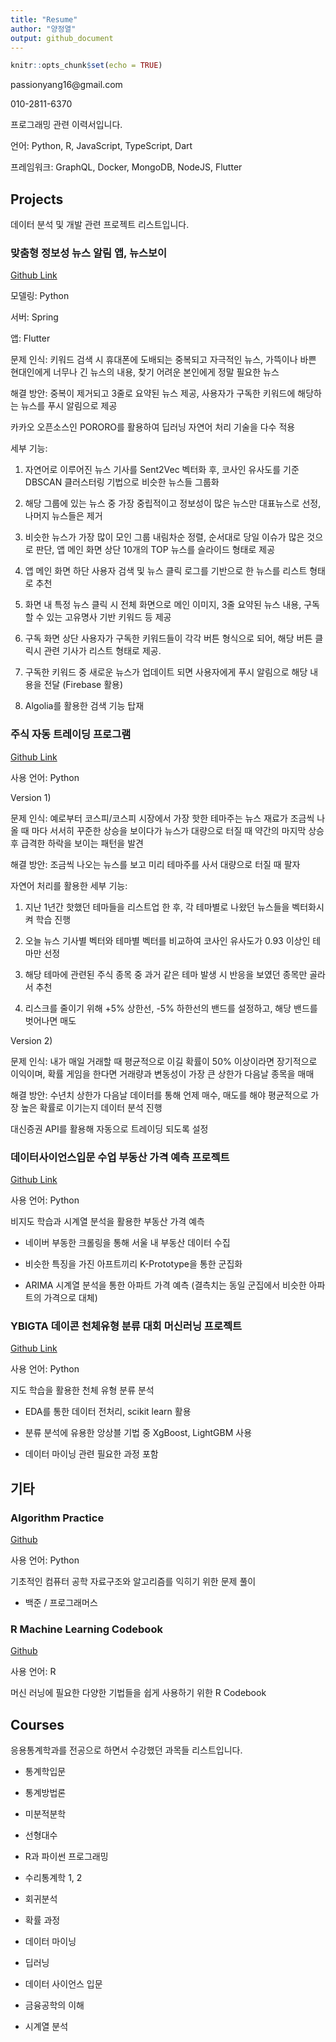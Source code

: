 ```yaml
---
title: "Resume"
author: "양정열"
output: github_document
---
```


```r
knitr::opts_chunk$set(echo = TRUE)
```

passionyang16@gmail.com

010-2811-6370

프로그래밍 관련 이력서입니다.

언어: Python, R, JavaScript, TypeScript, Dart

프레임워크: GraphQL, Docker, MongoDB, NodeJS, Flutter


## Projects

데이터 분석 및 개발 관련 프로젝트 리스트입니다.

### 맞춤형 정보성 뉴스 알림 앱, 뉴스보이

[Github Link](https://github.com/passionyang16/newsboy)

모델링: Python

서버: Spring

앱: Flutter

문제 인식: 키워드 검색 시 휴대폰에 도배되는 중복되고 자극적인 뉴스, 가뜩이나 바쁜 현대인에게 너무나 긴 뉴스의 내용, 찾기 어려운 본인에게 정말 필요한 뉴스 

해결 방안: 중복이 제거되고 3줄로 요약된 뉴스 제공, 사용자가 구독한 키워드에 해당하는 뉴스를 푸시 알림으로 제공

카카오 오픈소스인 PORORO를 활용하여 딥러닝 자연어 처리 기술을 다수 적용

세부 기능:

1) 자연어로 이루어진 뉴스 기사를 Sent2Vec 벡터화 후, 코사인 유사도를 기준 DBSCAN 클러스터링 기법으로 비슷한 뉴스들 그룹화

2) 해당 그룹에 있는 뉴스 중 가장 중립적이고 정보성이 많은 뉴스만 대표뉴스로 선정, 나머지 뉴스들은 제거

3) 비슷한 뉴스가 가장 많이 모인 그룹 내림차순 정렬, 순서대로 당일 이슈가 많은 것으로 판단, 앱 메인 화면 상단 10개의 TOP 뉴스를 슬라이드 형태로 제공

4) 앱 메인 화면 하단 사용자 검색 및 뉴스 클릭 로그를 기반으로 한 뉴스를 리스트 형태로 추천

5) 화면 내 특정 뉴스 클릭 시 전체 화면으로 메인 이미지, 3줄 요약된 뉴스 내용, 구독할 수 있는 고유명사 기반 키워드 등 제공

6) 구독 화면 상단 사용자가 구독한 키워드들이 각각 버튼 형식으로 되어, 해당 버튼 클릭시 관련 기사가 리스트 형태로 제공.

7) 구독한 키워드 중 새로운 뉴스가 업데이트 되면 사용자에게 푸시 알림으로 해당 내용을 전달 (Firebase 활용)

8) Algolia를 활용한 검색 기능 탑재

### 주식 자동 트레이딩 프로그램

[Github Link](https://github.com/passionyang16/stock_trading)

사용 언어: Python

Version 1)

문제 인식: 예로부터 코스피/코스피 시장에서 가장 핫한 테마주는 뉴스 재료가 조금씩 나올 때 마다 서서히 꾸준한 상승을 보이다가 뉴스가 대량으로 터질 때 약간의 마지막 상승 후 급격한 하락을 보이는 패턴을 발견

해결 방안: 조금씩 나오는 뉴스를 보고 미리 테마주를 사서 대량으로 터질 때 팔자

자연어 처리를 활용한 세부 기능:

1) 지난 1년간 핫했던 테마들을 리스트업 한 후, 각 테마별로 나왔던 뉴스들을 벡터화시켜 학습 진행

2) 오늘 뉴스 기사별 벡터와 테마별 벡터를 비교하여 코사인 유사도가 0.93 이상인 테마만 선정

3) 해당 테마에 관련된 주식 종목 중 과거 같은 테마 발생 시 반응을 보였던 종목만 골라서 추천 

4) 리스크를 줄이기 위해 +5% 상한선, -5% 하한선의 밴드를 설정하고, 해당 밴드를 벗어나면 매도

Version 2)

문제 인식: 내가 매일 거래할 때 평균적으로 이길 확률이 50% 이상이라면 장기적으로 이익이며, 확률 게임을 한다면 거래량과 변동성이 가장 큰 상한가 다음날 종목을 매매

해결 방안: 수년치 상한가 다음날 데이터를 통해 언제 매수, 매도를 해야 평균적으로 가장 높은 확률로 이기는지 데이터 분석 진행

대신증권 API를 활용해 자동으로 트레이딩 되도록 설정

### 데이터사이언스입문 수업 부동산 가격 예측 프로젝트
[Github Link](https://github.com/passionyang16/ProjectCasa)

사용 언어: Python

비지도 학습과 시계열 분석을 활용한 부동산 가격 예측

- 네이버 부동한 크롤링을 통해 서울 내 부동산 데이터 수집

- 비슷한 특징을 가진 아프트끼리 K-Prototype을 통한 군집화

- ARIMA 시계열 분석을 통한 아파트 가격 예측 (결측치는 동일 군집에서 비슷한 아파트의 가격으로 대체)


### YBIGTA 데이콘 천체유형 분류 대회 머신러닝 프로젝트
[Github Link](https://github.com/passionyang16/ProjectCelestial)

사용 언어: Python

지도 학습을 활용한 천체 유형 분류 분석

- EDA를 통한 데이터 전처리, scikit learn 활용

- 분류 분석에 유용한 앙상블 기법 중 XgBoost, LightGBM 사용

- 데이터 마이닝 관련 필요한 과정 포함


## 기타

### Algorithm Practice

[Github](https://github.com/passionyang16/algorithm)

사용 언어: Python

기초적인 컴퓨터 공학 자료구조와 알고리즘를 익히기 위한 문제 풀이

- 백준 / 프로그래머스

### R Machine Learning Codebook

[Github](https://github.com/passionyang16/r_codebook)

사용 언어: R

머신 러닝에 필요한 다양한 기법들을 쉽게 사용하기 위한 R Codebook


## Courses

응용통계학과를 전공으로 하면서 수강했던 과목들 리스트입니다.

- 통계학입문

- 통계방법론

- 미분적분학

- 선형대수

- R과 파이썬 프로그래밍

- 수리통계학 1, 2

- 회귀분석

- 확률 과정

- 데이터 마이닝

- 딥러닝

- 데이터 사이언스 입문

- 금융공학의 이해

- 시계열 분석





